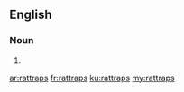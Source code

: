 ==English==

===Noun===
{{head|en|plural}}

# {{plural of|rattrap|lang=en}}

[[ar:rattraps]]
[[fr:rattraps]]
[[ku:rattraps]]
[[my:rattraps]]